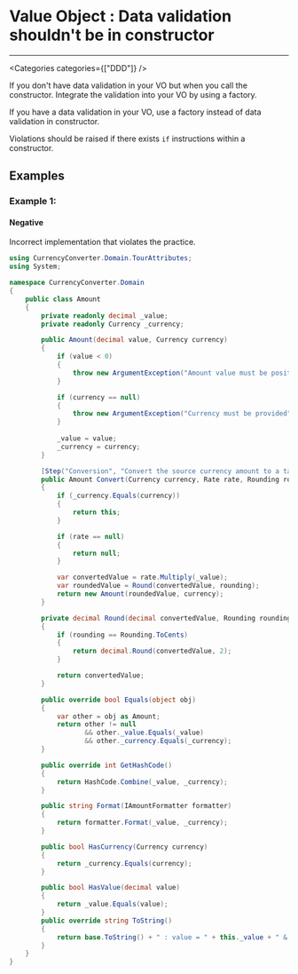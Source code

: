 

# Value Object : Data validation shouldn't be in constructor

<Severity severity={SeverityLevels.MEDIUM} />

---

<Categories categories={["DDD"]} />

If you don't have data validation in your VO but when you call the constructor. 
Integrate the validation into your VO by using a factory.

If you have a data validation in your VO, use a factory instead of data validation in constructor.

Violations should be raised if there exists `if` instructions within a constructor.

## Examples

### Example 1:

<!-- #example -->

#### Negative

<!-- #example_negative_description -->
Incorrect implementation that violates the practice.

<!-- #example_negative_code -->
```cs
using CurrencyConverter.Domain.TourAttributes;
using System;

namespace CurrencyConverter.Domain
{
    public class Amount
    {
        private readonly decimal _value;
        private readonly Currency _currency;

        public Amount(decimal value, Currency currency)
        {
            if (value < 0)
            {
                throw new ArgumentException("Amount value must be positive");
            }

            if (currency == null)
            {
                throw new ArgumentException("Currency must be provided");
            }
            
            _value = value;
            _currency = currency;
        }

        [Step("Conversion", "Convert the source currency amount to a target currency rounding by cents or units", 2)]
        public Amount Convert(Currency currency, Rate rate, Rounding rounding = Rounding.ToUnits)
        {
            if (_currency.Equals(currency))
            {
                return this;
            }

            if (rate == null)
            {
                return null;
            }

            var convertedValue = rate.Multiply(_value);
            var roundedValue = Round(convertedValue, rounding);
            return new Amount(roundedValue, currency);
        }

        private decimal Round(decimal convertedValue, Rounding rounding)
        {
            if (rounding == Rounding.ToCents)
            {
                return decimal.Round(convertedValue, 2);
            }

            return convertedValue;
        }

        public override bool Equals(object obj)
        {
            var other = obj as Amount;
            return other != null
                   && other._value.Equals(_value)
                   && other._currency.Equals(_currency);
        }

        public override int GetHashCode()
        {
            return HashCode.Combine(_value, _currency);
        }

        public string Format(IAmountFormatter formatter)
        {
            return formatter.Format(_value, _currency);
        }

        public bool HasCurrency(Currency currency)
        {
            return _currency.Equals(currency);
        }

        public bool HasValue(decimal value)
        {
            return _value.Equals(value);
        }
        public override string ToString()
        {
            return base.ToString() + " : value = " + this._value + " & currency = " + this._currency;
        }
    }
}
```